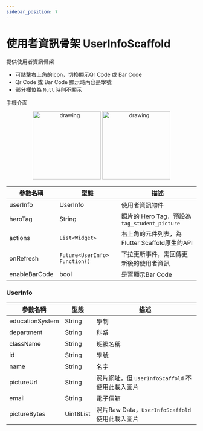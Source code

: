 ```yaml
---
sidebar_position: 7
---
```


# 使用者資訊骨架 UserInfoScaffold

提供使用者資訊骨架
 - 可點擊右上角的icon，切換顯示Qr Code 或 Bar Code
 - Qr Code 或 Bar Code 顯示時內容是學號
 - 部分欄位為 `Null` 時則不顯示

手機介面

<center class="half">
  <img src="images/scaffolds/user_info/mobile_1.png" alt="drawing" width="180"/>
  <img src="images/scaffolds/user_info/mobile_2.png" alt="drawing" width="180"/>
</center>

| 參數名稱                         | 型態                             | 描述                             |
| ------------------------------- | ------------------------------- | ------------------------------- |
| userInfo | UserInfo | 使用者資訊物件 |
| heroTag | String | 照片的 Hero Tag，預設為 `tag_student_picture` |
| actions | `List<Widget>` | 右上角的元件列表，為Flutter Scaffold原生的API |
| onRefresh | `Future<UserInfo> Function()` | 下拉更新事件，需回傳更新後的使用者資訊 |
| enableBarCode | bool | 是否顯示Bar Code |

### UserInfo

| 參數名稱                         | 型態                             | 描述                             |
| ------------------------------- | ------------------------------- | ------------------------------- |
| educationSystem | String | 學制 |
| department | String | 科系 |
| className | String | 班級名稱 |
| id | String | 學號 |
| name | String | 名字 |
| pictureUrl | String | 照片網址，但 `UserInfoScaffold` 不使用此載入圖片 |
| email | String | 電子信箱 |
| pictureBytes | Uint8List | 照片Raw Data，`UserInfoScaffold` 使用此載入圖片 |
